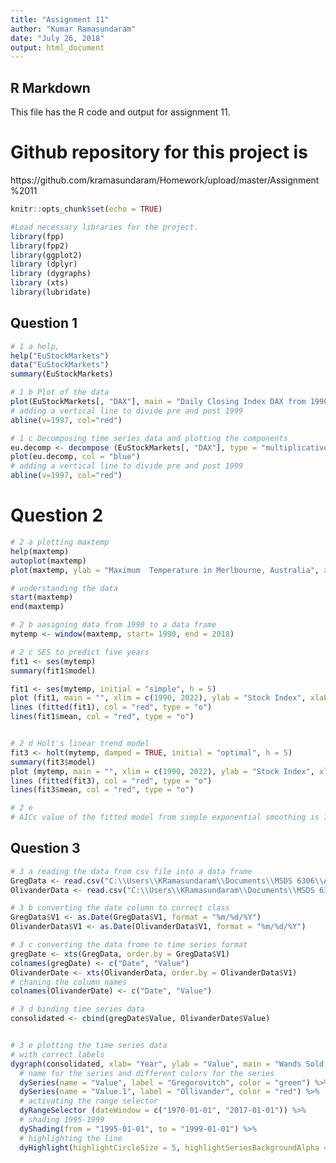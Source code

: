 ---
title: "Assignment 11"
author: "Kumar Ramasundaram"
date: "July 26, 2018"
output: html_document
---


## R Markdown
This file has the R code and output for assignment 11.


# Github repository for this project is 
https://github.com/kramasundaram/Homework/upload/master/Assignment%2011


```{r setup, include=FALSE}
knitr::opts_chunk$set(echo = TRUE)
```

```{r LoadLibraries}
#Load necessary libraries for the project.
library(fpp)
library(fpp2)
library(ggplot2)
library (dplyr)
library (dygraphs)
library (xts)
library(lubridate)
```


## Question 1

```{r}
# 1 a help, 
help("EuStockMarkets")
data("EuStockMarkets")
summary(EuStockMarkets)

# 1 b Plot of the data
plot(EuStockMarkets[, "DAX"], main = "Daily Closing Index DAX from 1990", xlab = "Year", ylab = "Stock Index", col = "blue")
# adding a vertical line to divide pre and post 1999
abline(v=1997, col="red")

# 1 c Decomposing time series data and plotting the components
eu.decomp <- decompose (EuStockMarkets[, "DAX"], type = "multiplicative")
plot(eu.decomp, col = "blue")
# adding a vertical line to divide pre and post 1999
abline(v=1997, col="red")

```

# Question 2
```{r}
# 2 a plotting maxtemp
help(maxtemp)
autoplot(maxtemp)
plot(maxtemp, ylab = "Maximum  Temperature in Merlbourne, Australia", xlab = "Year")

# understanding the data
start(maxtemp)
end(maxtemp)

# 2 b aasigning data from 1990 to a data frame
mytemp <- window(maxtemp, start= 1990, end = 2018)

# 2 c SES to predict five years
fit1 <- ses(mytemp)
summary(fit1$model)

fit1 <- ses(mytemp, initial = "simple", h = 5)
plot (fit1, main = "", xlim = c(1990, 2022), ylab = "Stock Index", xlab = "Year", col = "Blue", type = "o")
lines (fitted(fit1), col = "red", type = "o")
lines(fit1$mean, col = "red", type = "o")


# 2 d Holt's linear trend model
fit3 <- holt(mytemp, damped = TRUE, initial = "optimal", h = 5)
summary(fit3$model)
plot (mytemp, main = "", xlim = c(1990, 2022), ylab = "Stock Index", xlab = "Year", col = "Blue", type = "o")
lines (fitted(fit3), col = "red", type = "o")
lines(fit3$mean, col = "red", type = "o")

# 2 e
# AICc value of the fitted model from simple exponential smoothing is 141.53 and from Holt's damped linear trend is 145.59. In this case simple exponential smoothing model is better.
```

## Question 3

```{r}

# 3 a reading the data from csv file into a data frame
GregData <- read.csv("C:\\Users\\KRamasundaram\\Documents\\MSDS 6306\\Assignment 11\\Unit11TimeSeries_Gregorovitch.csv", header = FALSE)
OlivanderData <- read.csv("C:\\Users\\KRamasundaram\\Documents\\MSDS 6306\\Assignment 11\\Unit11TimeSeries_Ollivander.csv", header = FALSE)

# 3 b converting the date column to correct class
GregData$V1 <- as.Date(GregData$V1, format = "%m/%d/%Y")
OlivanderData$V1 <- as.Date(OlivanderData$V1, format = "%m/%d/%Y")

# 3 c converting the data frome to time series format
gregDate <- xts(GregData, order.by = GregData$V1)
colnames(gregDate) <- c("Date", "Value")
OlivanderDate <- xts(OlivanderData, order.by = OlivanderData$V1)
# chaning the column names
colnames(OlivanderDate) <- c("Date", "Value")

# 3 d binding time series data
consolidated <- cbind(gregDate$Value, OlivanderDate$Value)


# 3 e plotting the time series data
# with correct labels
dygraph(consolidated, xlab= "Year", ylab = "Value", main = "Wands Sold by year") %>%
  # name for the series and different colors for the series
  dySeries(name = "Value", label = "Gregorovitch", color = "green") %>%
  dySeries(name = "Value.1", label = "Ollivander", color = "red") %>%
  # activating the range selector
  dyRangeSelector (dateWindow = c("1970-01-01", "2017-01-01")) %>%
  # shading 1995-1999
  dyShading(from = "1995-01-01", to = "1999-01-01") %>%
  # highlighting the line
  dyHighlight(highlightCircleSize = 5, highlightSeriesBackgroundAlpha = 0.2, hideOnMouseOut = FALSE, highlightSeriesOpts = list(strokeWidth = 2))
```